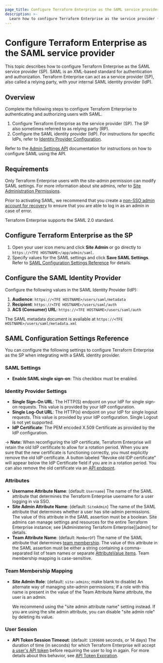 ```yaml
---
page_title: Configure Terraform Enterprise as the SAML service provider
description: >-
  Learn how to configure Terraform Enterprise as the service provider (SP) when integrating with a SAML identity provider for authentication and authorization. 
---
```


# Configure Terraform Enterprise as the SAML service provider

This topic describes how to configure Terraform Enterprise as the SAML service provider (SP). SAML is an XML-based standard for authentication and authorization. Terraform Enterprise can act as a service provider (SP), also called a relying party, with your internal SAML identity provider (IdP).

## Overview

Complete the following steps to configure Terraform Enterprise to authenticating and authorizing users with SAML. 

1. Configure Terraform Enterprise as the service provider (SP). The SP also sometimes referred to as relying party (RP).
1. Configure the SAML identity provider (IdP). For instructions for specific IdPs, refer to [Identity Provider Configuration](/terraform/enterprise/saml/idp-configuration).

Refer to the [Admin Settings API](/terraform/enterprise/api-docs/admin/settings) documentation for instructions on how to configure SAML using the API.

## Requirements

Only Terraform Enterprise users with the site-admin permission can modify SAML settings. For more information about site admins, refer to [Site Administration Permissions](/terraform/enterprise/users-teams-organizations/users#site-admin-permissions).

Prior to activating SAML, we recommend that you create a [non-SSO admin account for recovery](/terraform/enterprise/saml/troubleshooting#create-a-non-sso-admin-account-for-recovery) to ensure that you are able to log in as an admin in case of error.

Terraform Enterprise supports the SAML 2.0 standard. 

## Configure Terraform Enterprise as the SP

1. Open your user icon menu and click **Site Admin** or go directly to `https://<TFE HOSTNAME>/app/admin/saml`.
1. Specify values for the SAML settings and click **Save SAML Settings**. Refer to [SAML Configuration Settings Reference](#saml-configuration-settings-reference) for details.

## Configure the SAML Identity Provider

Configure the following values in the SAML Identity Provider (IdP):

1. **Audience**: `https://<TFE HOSTNAME>/users/saml/metadata`
1. **Recipient**: `https://<TFE HOSTNAME>/users/saml/auth`
1. **ACS (Consumer) URL**: `https://<TFE HOSTNAME>/users/saml/auth`

The SAML metadata document is available at `https://<TFE HOSTNAME>/users/saml/metadata.xml`

## SAML Configuration Settings Reference

You can configure the following settings to configure Terraform Enterprise as the SP when integrating with a SAML identity provider.

### SAML Settings

- **Enable SAML single sign-on**: This checkbox must be enabled.

### Identity Provider Settings

- **Single Sign-On URL**: The HTTP(S) endpoint on your IdP for single sign-on requests. This value is provided by your IdP configuration.
- **Single Log-Out URL**: The HTTP(s) endpoint on your IdP for single logout requests. This value is provided by your IdP configuration. Single Logout is not yet supported.
- **IdP Certificate**: The PEM encoded X.509 Certificate as provided by the IdP configuration.

-> **Note:** When reconfiguring the IdP certificate, Terraform Enterprise will retain the old IdP certificate to allow for a rotation period. When you are sure that the new certificate is functioning correctly, you must explicitly remove the old IdP certificate. A button labeled "Revoke old IDP certificate" will appear below the IdP Certificate field if you are in a rotation period. You can also remove the old certificate via an [API endpoint](/terraform/enterprise/api-docs/admin/settings#revoke-previous-saml-idp-certificate).

### Attributes

- **Username Attribute Name**: (default: `Username`) The name of the SAML attribute that determines the Terraform Enterprise username for a user logging in via SSO.
- **Site Admin Attribute Name**: (default: `SiteAdmin`) The name of the SAML attribute that determines whether a user has site-admin permissions. The value of this attribute in the SAML assertion must be a boolean. Site admins can manage settings and resources for the entire Terraform Enterprise instance; see [Administering Terraform Enterprise][admin] for details.
- **Team Attribute Name**: (default: `MemberOf`) The name of the SAML attribute that determines [team membership](/terraform/enterprise/saml/team-membership). The value of this attribute in the SAML assertion must be either a string containing a comma-separated list of team names or separate [AttributeValue items](/terraform/enterprise/saml/attributes#memberof). Team membership mapping is case-sensitive.

### Team Membership Mapping

- **Site Admin Role**: (default: `site-admins`; make blank to disable) An alternate way of managing site-admin permissions; if a role with this name is present in the value of the Team Attribute Name attribute, the user is an admin.

  We recommend using the "site admin attribute name" setting instead. If you are using the site admin attribute, you can disable "site admin role" by deleting its value.

### User Session

- **API Token Session Timeout**: (default: `1209600` seconds, or 14 days) The duration of time (in seconds) for which Terraform Enterprise will accept [a user's API token](/terraform/enterprise/users-teams-organizations/users#api-tokens) before requiring the user to log in again. For more details about this behavior, see [API Token Expiration](/terraform/enterprise/saml/login#api-token-expiration).